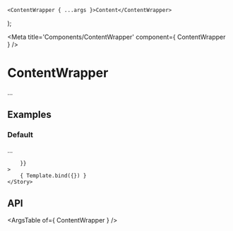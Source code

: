 
	<ContentWrapper { ...args }>Content</ContentWrapper>
);

<Meta title='Components/ContentWrapper' component={ ContentWrapper } />

# ContentWrapper

...

## Examples

### Default

...

<Canvas>
	<Story
		name="Default"
		args={{
			
		}}
	>
		{ Template.bind({}) }
	</Story>
</Canvas>

## API

<ArgsTable of={ ContentWrapper } />
